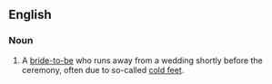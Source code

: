==English==

===Noun===
{{en-noun}}

# A [[bride]][[-to-be]] who runs away from a wedding shortly before the ceremony, often due to so-called [[cold feet]].